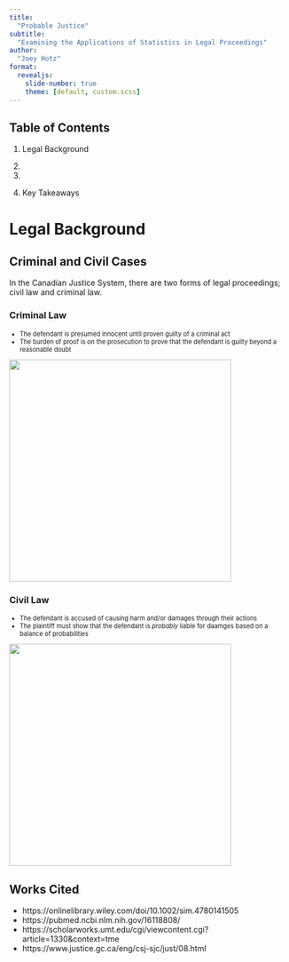 ```yaml
---
title: 
  "Probable Justice"
subtitle:
  "Examining the Applications of Statistics in Legal Proceedings"
author: 
  "Joey Hotz"
format: 
  revealjs:
    slide-number: true
    theme: [default, custom.scss]
---
```


## Table of Contents

1.  Legal Background

1.  

1.  

1.  Key Takeaways

# [Legal Background]{.primary} {background-color=#00ddff}

## Criminal and Civil Cases

In the Canadian Justice System, there are two forms of legal proceedings; [civil law]{.secondary} and [criminal law]{.secondary}.

::::: panel-tabset

### Criminal Law

::: {style="font-size: 80%;"}

- The defendant is [presumed innocent until proven guilty]{.tertiary} of a criminal act
- The burden of proof is on the prosecution to prove that the defendant is guilty [beyond a reasonable doubt]{.tertiary}

![](https://gallery.yopriceville.com/var/albums/Free-Clipart-Pictures/Police-PNG/Handcuffs_PNG_Clip_Art_Image.png?m=1448078102){.absolute bottom=0 right=0 width=400}
:::

### Civil Law

::: {style="font-size: 80%;"}

- The defendant is accused of causing harm and/or damages through their actions
- The plaintiff must show that the defendant is *probably* liable for daamges based on a [balance of probabilities]{.tertiary}

![](https://i.ytimg.com/vi/TsnJntoLvk4/maxresdefault.jpg){.absolute bottom=0 right=0 width=400}
:::

:::::

## Works Cited

- https://onlinelibrary.wiley.com/doi/10.1002/sim.4780141505
- https://pubmed.ncbi.nlm.nih.gov/16118808/
- https://scholarworks.umt.edu/cgi/viewcontent.cgi?article=1330&context=tme
- https://www.justice.gc.ca/eng/csj-sjc/just/08.html
